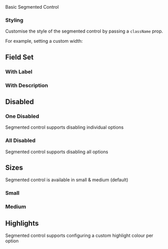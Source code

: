 
<Meta of={SegmentedControl} />
<Title>Components/SegmentedControl</Title>
<Subtitle>Basic Segmented Control</Subtitle>

<Primary />
<Controls />

### Styling

Customise the style of the segmented control by passing a `className` prop.

For example, setting a custom width:

<Canvas of={SegmentedControl.Width} />

## Field Set

### With Label

<Canvas of={SegmentedControl.WithLabel} />

### With Description

<Canvas of={SegmentedControl.WithDescription} />

## Disabled

### One Disabled

Segmented control supports disabling individual options

<Canvas of={SegmentedControl.OneDisabled} />

### All Disabled

Segmented control supports disabling all options

<Canvas of={SegmentedControl.AllDisabled} />

## Sizes

Segmented control is available in small & medium (default)

### Small

<Canvas of={SegmentedControl.Small} />

### Medium

<Canvas of={SegmentedControl.Medium} />

## Highlights

Segmented control supports configuring a custom highlight colour per option

<Canvas of={SegmentedControl.Highlights} />
